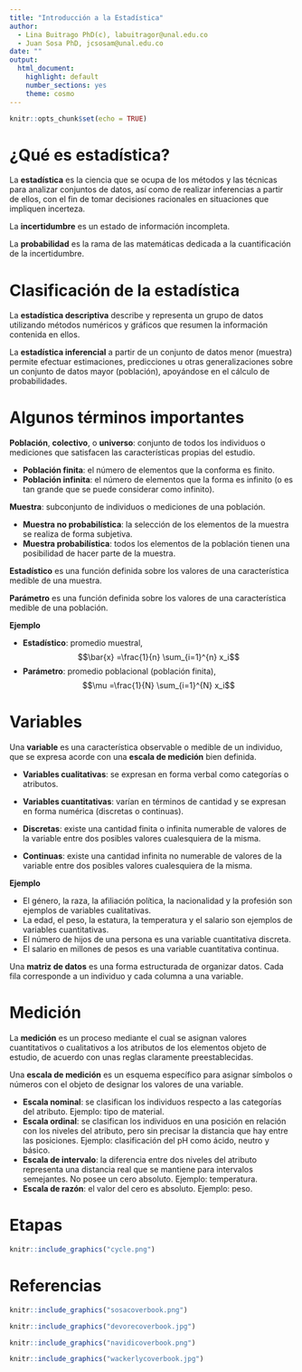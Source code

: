 ---
title: "Introducción a la Estadística"
author: 
  - Lina Buitrago PhD(c), labuitragor@unal.edu.co
  - Juan Sosa PhD, jcsosam@unal.edu.co
date: ""
output:
  html_document:
    highlight: default
    number_sections: yes
    theme: cosmo
---

```{r setup, include=FALSE}
knitr::opts_chunk$set(echo = TRUE)
```

# ¿Qué es estadística?

La **estadística** es la ciencia que se ocupa de los métodos y las técnicas para analizar conjuntos de datos, así como de realizar inferencias a partir de ellos, con el fin de tomar decisiones racionales en situaciones que impliquen incerteza.

La **incertidumbre** es un estado de información incompleta.

La **probabilidad** es la rama de las matemáticas dedicada a la cuantificación de la incertidumbre.

# Clasificación de la estadística

La **estadística descriptiva** describe y representa un grupo de datos utilizando métodos numéricos y gráficos que resumen la información contenida en ellos.

La **estadística inferencial** a partir de un conjunto de datos menor (muestra) permite efectuar estimaciones, predicciones u otras generalizaciones sobre un conjunto de datos mayor (población), apoyándose en el cálculo de probabilidades.

# Algunos términos importantes

**Población**, **colectivo**, o **universo**: conjunto de todos los individuos o mediciones que satisfacen las características propias del estudio.

- **Población finita**: el número de elementos que la conforma es finito. 
- **Población infinita**: el número de elementos que la forma es infinito (o es tan grande que se puede considerar como infinito). 

**Muestra**: subconjunto de individuos o mediciones de una población. 

- **Muestra no probabilística**: la selección de los elementos de la muestra se realiza de forma subjetiva.
- **Muestra probabilística**: todos los elementos de la población tienen una posibilidad de hacer parte de la muestra.

**Estadístico** es una función definida sobre los valores de una característica medible de una muestra. 

**Parámetro** es una función definida sobre los valores de una característica medible de una población. 

**Ejemplo**

- **Estadístico**: promedio muestral, 
$$\bar{x} =\frac{1}{n} \sum_{i=1}^{n} x_i$$
- **Parámetro**: promedio poblacional (población finita), 
$$\mu =\frac{1}{N} \sum_{i=1}^{N} x_i$$

# Variables

Una **variable** es una característica observable o medible de un individuo, que se expresa acorde con una **escala de medición** bien definida. 

- **Variables cualitativas**: se expresan en forma verbal como categorías o atributos. 
- **Variables cuantitativas**: varían en términos de cantidad y se expresan en forma numérica (discretas o continuas).

* **Discretas**: existe una cantidad finita o infinita numerable de valores de la variable entre dos posibles valores cualesquiera de la misma.
* **Continuas**: existe una cantidad infinita no numerable       de valores de la variable entre dos posibles valores cualesquiera de la misma.

**Ejemplo**

- El género, la raza, la afiliación política, la nacionalidad y la profesión son ejemplos de variables cualitativas.
- La edad, el peso, la estatura, la temperatura y el salario son ejemplos de variables cuantitativas.
- El número de hijos de una persona es una variable cuantitativa discreta.
- El salario en millones de pesos es una variable cuantitativa continua.

Una **matriz de datos** es una forma estructurada de organizar datos. Cada fila corresponde a un individuo y cada columna a una variable.

# Medición

La **medición** es un proceso mediante el cual se asignan valores cuantitativos o cualitativos a los atributos de los elementos objeto de estudio, de acuerdo con unas reglas claramente preestablecidas.

Una **escala de medición** es un esquema específico para asignar símbolos o números con el objeto de designar los valores de una variable. 

- **Escala nominal**: se clasifican los individuos respecto a las categorías del atributo. Ejemplo: tipo de material.
- **Escala ordinal**: se clasifican los individuos en una posición en relación con los niveles del atributo, pero sin precisar la distancia que hay entre las posiciones. Ejemplo: clasificación del pH como ácido, neutro y básico.
- **Escala de intervalo**: la diferencia entre dos niveles del atributo representa una distancia real que se mantiene para intervalos semejantes. No posee un cero absoluto. Ejemplo: temperatura.
- **Escala de razón**: el valor del cero es absoluto. Ejemplo: peso.

# Etapas

```{r, eval = TRUE, echo=FALSE, out.width="100%", fig.pos = 'H', fig.align = 'center'}
knitr::include_graphics("cycle.png")
```

# Referencias

```{r, eval = TRUE, echo=FALSE, out.width="25%", fig.pos = 'H', fig.align = 'center'}
knitr::include_graphics("sosacoverbook.png")
```

```{r, eval = TRUE, echo=FALSE, out.width="25%", fig.pos = 'H', fig.align = 'center'}
knitr::include_graphics("devorecoverbook.jpg")
```

```{r, eval = TRUE, echo=FALSE, out.width="25%", fig.pos = 'H', fig.align = 'center'}
knitr::include_graphics("navidicoverbook.png")
```

```{r, eval = TRUE, echo=FALSE, out.width="25%", fig.pos = 'H', fig.align = 'center'}
knitr::include_graphics("wackerlycoverbook.jpg")
```